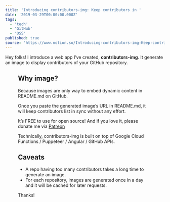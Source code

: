 ```yaml
---
title: 'Introducing contributors-img: Keep contributors in '
date: '2019-03-29T00:00:00.000Z'
tags:
  - 'tech'
  - 'GitHub'
  - 'OSS'
published: true
source: 'https://www.notion.so/Introducing-contributors-img-Keep-contributors-in-README-md-7c05b97b52b24509a1199c3f5fedd229'
---
```



Hey folks! I introduce a web app I’ve created, **contributors-img**. It generate an image to display contributors of your GitHub repository.

<Figure src="https://thepracticaldev.s3.amazonaws.com/i/2by6h6z64d79gka4ncsd.png" caption="" />

<LinkPreview src="https://contrib.rocks/" />

## Why image?

Because images are only way to embed dynamic content in README.md on GitHub.

Once you paste the generated image’s URL in README.md, it will keep contributors list in sync without any effort.

It’s FREE to use for open source! And if you love it, please donate me via [Patreon](https://www.patreon.com/lacolaco)

Technically, contributors-img is built on top of Google Cloud Functions / Puppeteer / Angular / GitHub APIs.

## Caveats

- A repo having too many contributors takes a long time to generate an image.
- For each repository, images are generated once in a day and it will be cached for later requests.

Thanks!
